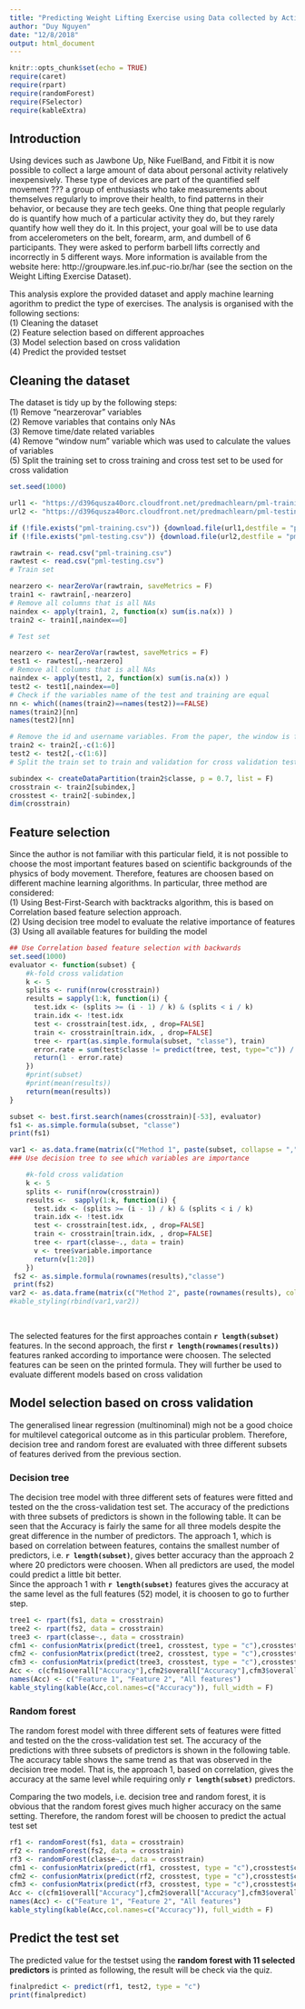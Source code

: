 ```yaml
---
title: "Predicting Weight Lifting Exercise using Data collected by Activity Bands"
author: "Duy Nguyen"
date: "12/8/2018"
output: html_document
---
```


```r
knitr::opts_chunk$set(echo = TRUE)
require(caret)
require(rpart)
require(randomForest)
require(FSelector)
require(kableExtra)
```

## Introduction

Using devices such as Jawbone Up, Nike FuelBand, and Fitbit it is now possible to collect a large amount of data about personal activity relatively inexpensively. These type of devices are part of the quantified self movement ??? a group of enthusiasts who take measurements about themselves regularly to improve their health, to find patterns in their behavior, or because they are tech geeks. One thing that people regularly do is quantify how much of a particular activity they do, but they rarely quantify how well they do it. In this project, your goal will be to use data from accelerometers on the belt, forearm, arm, and dumbell of 6 participants. They were asked to perform barbell lifts correctly and incorrectly in 5 different ways. More information is available from the website here: http://groupware.les.inf.puc-rio.br/har (see the section on the Weight Lifting Exercise Dataset).


This analysis explore the provided dataset and apply machine learning agorithm to predict the type of exercises. The analysis is organised with the following sections:  
(1) Cleaning the dataset  
(2) Feature selection based on different approaches  
(3) Model selection based on cross validation  
(4) Predict the provided testset  

## Cleaning the dataset

The dataset is tidy up by the following steps:  
(1) Remove "nearzerovar" variables  
(2) Remove variables that contains only NAs  
(3) Remove time/date related variables  
(4) Remove "window num" variable which was used to calculate the values of variables  
(5) Split the training set to cross training and cross test set to be used for cross validation  


```r
set.seed(1000)

url1 <- "https://d396qusza40orc.cloudfront.net/predmachlearn/pml-training.csv"
url2 <- "https://d396qusza40orc.cloudfront.net/predmachlearn/pml-testing.csv"

if (!file.exists("pml-training.csv")) {download.file(url1,destfile = "pml-training.csv", method = "curl")}
if (!file.exists("pml-testing.csv")) {download.file(url2,destfile = "pml-testing.csv", method = "curl")}

rawtrain <- read.csv("pml-training.csv")
rawtest <- read.csv("pml-testing.csv")
# Train set

nearzero <- nearZeroVar(rawtrain, saveMetrics = F)
train1 <- rawtrain[,-nearzero]
# Remove all columns that is all NAs
naindex <- apply(train1, 2, function(x) sum(is.na(x)) )
train2 <- train1[,naindex==0]

# Test set

nearzero <- nearZeroVar(rawtest, saveMetrics = F)
test1 <- rawtest[,-nearzero]
# Remove all columns that is all NAs
naindex <- apply(test1, 2, function(x) sum(is.na(x)) )
test2 <- test1[,naindex==0]
# Check if the variables name of the test and training are equal
nn <- which((names(train2)==names(test2))==FALSE)
names(train2)[nn]
names(test2)[nn]

# Remove the id and username variables. From the paper, the window is for features calculation to generate the dataset, it is not relevant for the current analysis
train2 <- train2[,-c(1:6)]
test2 <- test2[,-c(1:6)]
# Split the train set to train and validation for cross validation test

subindex <- createDataPartition(train2$classe, p = 0.7, list = F) 
crosstrain <- train2[subindex,]
crosstest <- train2[-subindex,]
dim(crosstrain)
```

## Feature selection
Since the author is not familiar with this particular field, it is not possible to choose the most important features based on scientific backgrounds of the physics of body movement. Therefore, features are choosen based on different machine learning algorithms. In particular, three method are considered:  
(1) Using Best-First-Search with backtracks algorithm, this is based on Correlation based feature selection approach.  
(2) Using decision tree model to evaluate the relative importance of features  
(3) Using all available features for building the model  

```r

## Use Correlation based feature selection with backwards
set.seed(1000)
evaluator <- function(subset) {
    #k-fold cross validation
    k <- 5
    splits <- runif(nrow(crosstrain))
    results = sapply(1:k, function(i) {
      test.idx <- (splits >= (i - 1) / k) & (splits < i / k)
      train.idx <- !test.idx
      test <- crosstrain[test.idx, , drop=FALSE]
      train <- crosstrain[train.idx, , drop=FALSE]
      tree <- rpart(as.simple.formula(subset, "classe"), train)
      error.rate = sum(test$classe != predict(tree, test, type="c")) / nrow(test)
      return(1 - error.rate)
    })
    #print(subset)
    #print(mean(results))
    return(mean(results))
}

subset <- best.first.search(names(crosstrain)[-53], evaluator)
fs1 <- as.simple.formula(subset, "classe")
print(fs1)

var1 <- as.data.frame(matrix(c("Method 1", paste(subset, collapse = ",")),nrow = 1, ncol = 2))
### Use decision tree to see which variables are importance

    #k-fold cross validation
    k <- 5
    splits <- runif(nrow(crosstrain))
    results <-  sapply(1:k, function(i) {
      test.idx <- (splits >= (i - 1) / k) & (splits < i / k)
      train.idx <- !test.idx
      test <- crosstrain[test.idx, , drop=FALSE]
      train <- crosstrain[train.idx, , drop=FALSE]
      tree <- rpart(classe~., data = train)
      v <- tree$variable.importance
      return(v[1:20])
    })
 fs2 <- as.simple.formula(rownames(results),"classe") 
 print(fs2)
var2 <- as.data.frame(matrix(c("Method 2", paste(rownames(results), collapse = ",")),nrow = 1, ncol = 2))
#kable_styling(rbind(var1,var2))
 
 
```

The selected features for the first approaches contain **`r length(subset)`** features. In the second approach, the first **`r length(rownames(results))`** features ranked according to importance were choosen. The selected features can be seen on the printed formula. They will further be used to evaluate different models based on cross validation


## Model selection based on cross validation
The generalised linear regression (multinominal) migh not be a good choice for multilevel categorical outcome as in this particular problem. Therefore, decision tree and random forest are evaluated with three different subsets of features derived from the previous section.   

### Decision tree

The decision tree model with three different sets of features were fitted and tested on the the cross-validation test set. The accuracy of the predictions with three subsets of predictors is shown in the following table. It can be seen that the Accuracy is fairly the same for all three models despite the great difference in the number of predictors. The approach 1, which is based on correlation between features, contains the smallest number of predictors, i.e. **`r length(subset)`**, gives better accuracy than the approach 2 where 20 predictors were choosen. When all predictors are used, the model could predict a little bit better.   
Since the approach 1 with **`r length(subset)`** features gives the accuracy at the same level as the full features (52) model, it is choosen to go to further step.


```r

tree1 <- rpart(fs1, data = crosstrain)
tree2 <- rpart(fs2, data = crosstrain)
tree3 <- rpart(classe~., data = crosstrain)
cfm1 <- confusionMatrix(predict(tree1, crosstest, type = "c"),crosstest$classe)
cfm2 <- confusionMatrix(predict(tree2, crosstest, type = "c"),crosstest$classe)
cfm3 <- confusionMatrix(predict(tree3, crosstest, type = "c"),crosstest$classe)
Acc <- c(cfm1$overall["Accuracy"],cfm2$overall["Accuracy"],cfm3$overall["Accuracy"])
names(Acc) <- c("Feature 1", "Feature 2", "All features")
kable_styling(kable(Acc,col.names=c("Accuracy")), full_width = F)
```


### Random forest

The random forest model with three different sets of features were fitted and tested on the the cross-validation test set. The accuracy of the predictions with three subsets of predictors is shown in the following table. The accuracy table shows the same trend as that was observed in the decision tree model. That is, the approach 1, based on correlation, gives the accuracy at the same level while requiring only **`r length(subset)`** predictors. 

Comparing the two models, i.e. decision tree and random forest, it is obvious that the random forest gives much higher accuracy on the same setting. Therefore, the random forest will be choosen to predict the actual test set


```r

rf1 <- randomForest(fs1, data = crosstrain)
rf2 <- randomForest(fs2, data = crosstrain)
rf3 <- randomForest(classe~., data = crosstrain)
cfm1 <- confusionMatrix(predict(rf1, crosstest, type = "c"),crosstest$classe)
cfm2 <- confusionMatrix(predict(rf2, crosstest, type = "c"),crosstest$classe)
cfm3 <- confusionMatrix(predict(rf3, crosstest, type = "c"),crosstest$classe)
Acc <- c(cfm1$overall["Accuracy"],cfm2$overall["Accuracy"],cfm3$overall["Accuracy"])
names(Acc) <- c("Feature 1", "Feature 2", "All features")
kable_styling(kable(Acc,col.names=c("Accuracy")), full_width = F)
```

## Predict the test set

The predicted value for the testset using the **random forest with 11 selected predictors** is printed as following, the result will be check via the quiz.


```r
finalpredict <- predict(rf1, test2, type = "c")
print(finalpredict)

```
